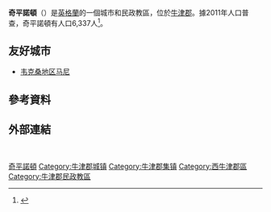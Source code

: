 {{noteTA
|G1=UK Places
|1=zh-cn:奇平诺顿; zh-tw:奇平諾頓; zh-hk:切平諾頓;
}}
{{Infobox UK place
|official_name= Chipping Norton
|latitude= 51.94
|longitude= -1.55
|static_image_name= Market Hall and the Co-op - geograph.org.uk - 236399.jpg
|static_image_caption= 市政廳
|local_name= Chippy <ref name="LonelyPlanet">{{cite book |last=Else |first=David |title=England |series=Lonely Planet |page=243}}</ref>
|country= 英格蘭
|region= 東南英格蘭
|population= 6337
|population_ref= ([[United_Kingdom_Census_2011|2011年普查]])
|os_grid_reference= SP309269
|london_distance= {{convert|74+1/2|mi|0}}
|post_town= Chipping Norton
|postcode_area= OX
|postcode_district= OX7
|dial_code= 01608
|civil_parish= Chipping Norton
|shire_district= [[West_Oxfordshire|West Oxfordshire]]
|shire_county= [[牛津郡|牛津郡]]
|website= [http://www.wospweb.com/site/chipping-norton-town-council/ Chipping Norton Town Council]
}}
'''奇平諾頓'''（{{lang-en|Chipping Norton}}）是[[英格蘭|英格蘭]]的一個城市和民政教區，位於[[牛津郡|牛津郡]]。據2011年人口普查，奇平諾頓有人口6,337人<ref>{{cite web |url=http://www.neighbourhood.statistics.gov.uk/dissemination/LeadKeyFigures.do?a=7&b=11121944&c=Chipping+Norton&d=16&e=62&g=6459965&i=1001x1003x1032x1004&m=0&r=1&s=1446547166189&enc=1 |title=Area: Chipping Norton (Parish): Key Figures for 2011 Census: Key Statistics |work=[[Neighbourhood_Statistics|Neighbourhood Statistics]] |publisher=[[Office_for_National_Statistics|Office for National Statistics]] |accessdate=3 November 2015 |deadurl=yes |archiveurl=https://web.archive.org/web/20151117040526/http://www.neighbourhood.statistics.gov.uk/dissemination/LeadKeyFigures.do?a=7&b=11121944&c=Chipping+Norton&d=16&e=62&g=6459965&i=1001x1003x1032x1004&m=0&r=1&s=1446547166189&enc=1 |archivedate=2015年11月17日 }}</ref>。

==友好城市==
* {{FRA}} [[韦克桑地区马尼|韦克桑地区马尼]]

==參考資料==
{{reflist}}

==外部連結==
{{commonscat-inline|Chipping Norton, Oxfordshire}}

<br>
{{UK-geo-stub}}

{{DEFAULTSORT:Chipping Norton}}
[[Category:奇平諾頓|]]
[[Category:牛津郡城镇|Category:牛津郡城镇]]
[[Category:牛津郡集镇|Category:牛津郡集镇]]
[[Category:西牛津郡區|Category:西牛津郡區]]
[[Category:牛津郡民政教區|Category:牛津郡民政教區]]